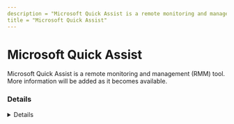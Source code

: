 ```yaml
---
description = "Microsoft Quick Assist is a remote monitoring and management (RMM) tool. More information will be added as it becomes available."
title = "Microsoft Quick Assist"
---
```




# Microsoft Quick Assist

Microsoft Quick Assist is a remote monitoring and management (RMM) tool. More information will be added as it becomes available.

### Details
<Details author={""}
         category={""}
         created={""}
         website={""}
         lastModified={"2/9/2024"}
         privileges={""}
         free={ "" }
         verification={""}
/>

#### Installation Paths
<Card code={ ["quickassist.exe"] }/>





### Forensic Artifacts




#### Network Artifacts
<EuiSpacer size="xl"/>
<NetworkArtifactsTable data={ [{"Description": "Known remote domains", "Domains": ["user_managed"], "Ports": []}] }/>




### Detections
- Detects potential network activity of Microsoft Quick Assist RMM tool
  - [Sigma Rule](https://github.com/magicsword-io/LOLRMM/blob/main/detections/sigma/microsoft_quick_assist_network_sigma.yml)
- Detects potential processes activity of Microsoft Quick Assist RMM tool
  - [Sigma Rule](https://github.com/magicsword-io/LOLRMM/blob/main/detections/sigma/microsoft_quick_assist_processes_sigma.yml)

### References
- [https://support.microsoft.com/en-us/windows/install-quick-assist-c17479b7-a49d-4d12-938c-dbfb97c88bca](https://support.microsoft.com/en-us/windows/install-quick-assist-c17479b7-a49d-4d12-938c-dbfb97c88bca)

